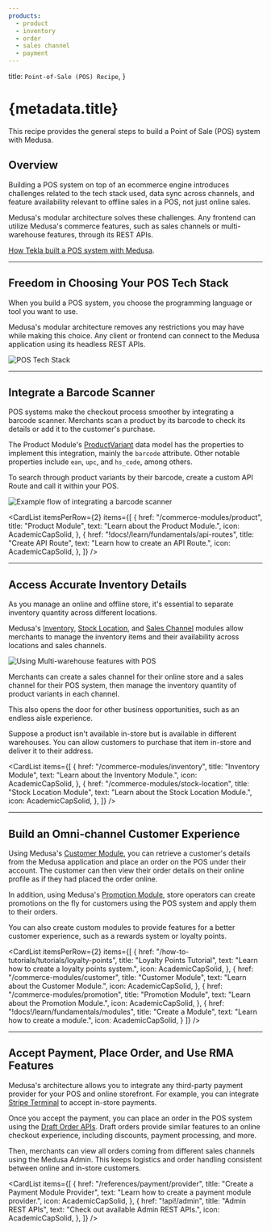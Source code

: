 ```yaml
---
products:
  - product
  - inventory
  - order
  - sales channel
  - payment
---
```



  title: `Point-of-Sale (POS) Recipe`,
}

# {metadata.title}

This recipe provides the general steps to build a Point of Sale (POS) system with Medusa.

## Overview

Building a POS system on top of an ecommerce engine introduces challenges related to the tech stack used, data sync across channels, and feature availability relevant to offline sales in a POS, not just online sales.

Medusa's modular architecture solves these challenges. Any frontend can utilize Medusa's commerce features, such as sales channels or multi-warehouse features, through its REST APIs.

<Note title="Related use-case">

[How Tekla built a POS system with Medusa](https://medusajs.com/blog/tekla-agilo-pos-case/).

</Note>

---

## Freedom in Choosing Your POS Tech Stack

When you build a POS system, you choose the programming language or tool you want to use.

Medusa's modular architecture removes any restrictions you may have while making this choice. Any client or frontend can connect to the Medusa application using its headless REST APIs.

![POS Tech Stack](https://res.cloudinary.com/dza7lstvk/image/upload/v1709034046/Medusa%20Book/pos-tech-stack_fy8uiu.jpg)

<Card
  href="!api!/admin"
  title="Admin REST APIs"
  text="Check out available Admin REST APIs in Medusa."
  icon={AcademicCapSolid}
/>

---

## Integrate a Barcode Scanner

POS systems make the checkout process smoother by integrating a barcode scanner. Merchants scan a product by its barcode to check its details or add it to the customer's purchase.

The Product Module's [ProductVariant](/references/product/models/ProductVariant) data model has the properties to implement this integration, mainly the `barcode` attribute. Other notable properties include `ean`, `upc`, and `hs_code`, among others.

To search through product variants by their barcode, create a custom API Route and call it within your POS.

![Example flow of integrating a barcode scanner](https://res.cloudinary.com/dza7lstvk/image/upload/v1709034282/Medusa%20Book/pos-scan-barcode_a8j8ew.jpg)

<CardList
  itemsPerRow={2}
  items={[
    {
      href: "/commerce-modules/product",
      title: "Product Module",
      text: "Learn about the Product Module.",
      icon: AcademicCapSolid,
    },
    {
      href: "!docs!/learn/fundamentals/api-routes",
      title: "Create API Route",
      text: "Learn how to create an API Route.",
      icon: AcademicCapSolid,
    },
  ]}
/>

---

## Access Accurate Inventory Details

As you manage an online and offline store, it's essential to separate inventory quantity across different locations.

Medusa's [Inventory](../../commerce-modules/inventory/page.mdx), [Stock Location](../../commerce-modules/stock-location/page.mdx), and [Sales Channel](../../commerce-modules/sales-channel/page.mdx) modules allow merchants to manage the inventory items and their availability across locations and sales channels.

![Using Multi-warehouse features with POS](https://res.cloudinary.com/dza7lstvk/image/upload/v1709034731/Medusa%20Book/pos-multiwarehouse_r1z48x.jpg)

Merchants can create a sales channel for their online store and a sales channel for their POS system, then manage the inventory quantity of product variants in each channel.

This also opens the door for other business opportunities, such as an endless aisle experience.

Suppose a product isn't available in-store but is available in different warehouses. You can allow customers to purchase that item in-store and deliver it to their address.

<CardList
  items={[
    {
      href: "/commerce-modules/inventory",
      title: "Inventory Module",
      text: "Learn about the Inventory Module.",
      icon: AcademicCapSolid,
    },
    {
      href: "/commerce-modules/stock-location",
      title: "Stock Location Module",
      text: "Learn about the Stock Location Module.",
      icon: AcademicCapSolid,
    },
  ]}
/>

<Card
  href="/commerce-modules/sales-channel"
  title="Sales Channel Module"
  text="Learn about the Sales Channel Module."
  icon={AcademicCapSolid}
  className="mt-1"
/>

---

## Build an Omni-channel Customer Experience

Using Medusa's [Customer Module](../../commerce-modules/customer/page.mdx), you can retrieve a customer's details from the Medusa application and place an order on the POS under their account. The customer can then view their order details on their online profile as if they had placed the order online.

In addition, using Medusa's [Promotion Module](../../commerce-modules/promotion/page.mdx), store operators can create promotions on the fly for customers using the POS system and apply them to their orders.

You can also create custom modules to provide features for a better customer experience, such as a rewards system or loyalty points.

<CardList
  itemsPerRow={2}
  items={[
    {
      href: "/how-to-tutorials/tutorials/loyalty-points",
      title: "Loyalty Points Tutorial",
      text: "Learn how to create a loyalty points system.",
      icon: AcademicCapSolid,
    },
    {
      href: "/commerce-modules/customer",
      title: "Customer Module",
      text: "Learn about the Customer Module.",
      icon: AcademicCapSolid,
    },
    {
      href: "/commerce-modules/promotion",
      title: "Promotion Module",
      text: "Learn about the Promotion Module.",
      icon: AcademicCapSolid,
    },
    {
      href: "!docs!/learn/fundamentals/modules",
      title: "Create a Module",
      text: "Learn how to create a module.",
      icon: AcademicCapSolid,
    }
  ]}
/>

---

## Accept Payment, Place Order, and Use RMA Features

Medusa's architecture allows you to integrate any third-party payment provider for your POS and online storefront. For example, you can integrate [Stripe Terminal](https://stripe.com/terminal) to accept in-store payments.

Once you accept the payment, you can place an order in the POS system using the [Draft Order APIs](!api!/admin#draft-orders). Draft orders provide similar features to an online checkout experience, including discounts, payment processing, and more.

Then, merchants can view all orders coming from different sales channels using the Medusa Admin. This keeps logistics and order handling consistent between online and in-store customers.

<CardList
  items={[
    {
      href: "/references/payment/provider",
      title: "Create a Payment Module Provider",
      text: "Learn how to create a payment module provider.",
      icon: AcademicCapSolid,
    },
    {
      href: "!api!/admin",
      title: "Admin REST APIs",
      text: "Check out available Admin REST APIs.",
      icon: AcademicCapSolid,
    },
  ]}
/>
